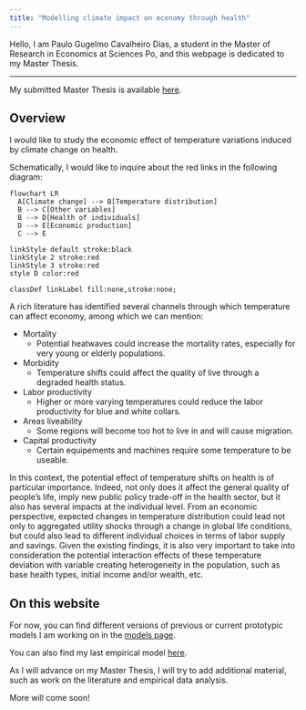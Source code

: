 ```yaml
---
title: "Modelling climate impact on economy through health"
---
```


Hello, I am Paulo Gugelmo Cavalheiro Dias, a student in the Master of Research in Economics at Sciences Po, and this webpage is 
dedicated to my Master Thesis. 

____

My submitted Master Thesis is available [here](./resources/main.pdf).

## Overview

I would like to study the economic effect of temperature variations induced by climate change on health.

Schematically, I would like to inquire about the red links in the following diagram: 

```mermaid
flowchart LR
  A[Climate change] --> B[Temperature distribution]
  B --> C[Other variables]
  B --> D[Health of individuals] 
  D --> E[Economic production]
  C --> E

linkStyle default stroke:black
linkStyle 2 stroke:red
linkStyle 3 stroke:red
style D color:red

classDef linkLabel fill:none,stroke:none;
```

A rich literature has identified several channels through which temperature can affect economy, among which we can mention:

- Mortality
    - Potential heatwaves could increase the mortality rates, especially for very young or elderly populations.
- Morbidity
    - Temperature shifts could affect the quality of live through a degraded health status.
- Labor productivity
    - Higher or more varying temperatures could reduce the labor productivity for blue and white collars.
- Areas liveability
    - Some regions will become too hot to live in and will cause migration.
- Capital productivity
    - Certain equipements and machines require some temperature to be useable.

In this context, the potential effect of temperature shifts on health is of particular importance.
Indeed, not only does it affect the general quality of people's life, imply new public policy trade-off in the health sector, but 
it also has several impacts at the individual level.
From an economic perspective, expected changes in temperature distribution 
could lead not only to aggregated utility shocks through a change in global life conditions, but could also lead
to different individual choices in terms of labor supply and savings.
Given the existing findings, it is also very important to take into consideration the potential interaction effects of these 
temperature deviation with variable creating heterogeneity in the population, such as base health types, initial income and/or wealth, etc.

## On this website

For now, you can find different versions of previous or current prototypic models I am working on in the [models page](fm_models.qmd).

You can also find my last empirical model [here](./resources/Empirical_model_1.html).

As I will advance on my Master Thesis, I will try to add additional material, such as work on the literature and empirical data analysis.

More will come soon!
